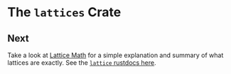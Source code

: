 
# The `lattices` Crate

<CrateDocs />

<MacroDocs />

## Next

Take a look at [Lattice Math](./lattice_math) for a simple explanation and summary of what
lattices are exactly.
See the [`lattice` rustdocs here](https://hydro.run/rustdoc/lattices/index.html).

